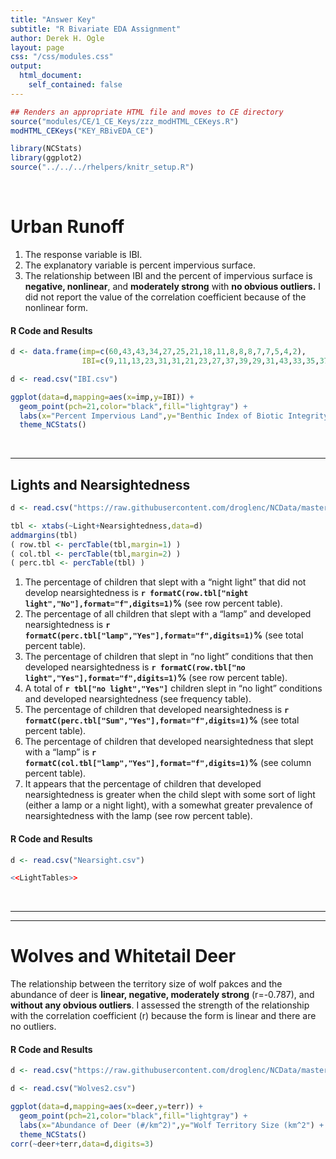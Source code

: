 ```yaml
---
title: "Answer Key"
subtitle: "R Bivariate EDA Assignment"
author: Derek H. Ogle
layout: page
css: "/css/modules.css"
output:
  html_document:
    self_contained: false
---
```


```r
## Renders an appropriate HTML file and moves to CE directory
source("modules/CE/1_CE_Keys/zzz_modHTML_CEKeys.R")
modHTML_CEKeys("KEY_RBivEDA_CE")
```

```r
library(NCStats)
library(ggplot2)
source("../../../rhelpers/knitr_setup.R")
```

<br>

# Urban Runoff

1. The response variable is IBI.
1. The explanatory variable is percent impervious surface.
1. The relationship between IBI and the percent of impervious surface is **negative, nonlinear**, and **moderately strong** with **no obvious outliers.** I did not report the value of the correlation coefficient because of the nonlinear form.

#### R Code and Results
```r
d <- data.frame(imp=c(60,43,43,34,27,25,21,18,11,8,8,8,7,7,5,4,2),
                IBI=c(9,11,13,23,31,31,21,23,27,37,39,29,31,43,33,35,37))
```
```r
d <- read.csv("IBI.csv")
```
```r
ggplot(data=d,mapping=aes(x=imp,y=IBI)) +
  geom_point(pch=21,color="black",fill="lightgray") +
  labs(x="Percent Impervious Land",y="Benthic Index of Biotic Integrity") +
  theme_NCStats()
```

<br>

----

## Lights and Nearsightedness
```r
d <- read.csv("https://raw.githubusercontent.com/droglenc/NCData/master/nightlight.csv")
```
```r
tbl <- xtabs(~Light+Nearsightedness,data=d)
addmargins(tbl)
( row.tbl <- percTable(tbl,margin=1) )
( col.tbl <- percTable(tbl,margin=2) )
( perc.tbl <- percTable(tbl) )
```

1. The percentage of children that slept with a "night light" that did not develop nearsightedness is **`r formatC(row.tbl["night light","No"],format="f",digits=1)`%** (see row percent table).
1. The percentage of all children that slept with a "lamp" and developed nearsightedness is **`r formatC(perc.tbl["lamp","Yes"],format="f",digits=1)`%** (see total percent table).
1. The percentage of children that slept in "no light" conditions that then developed nearsightedness is **`r formatC(row.tbl["no light","Yes"],format="f",digits=1)`%** (see row percent table).
1. A total of **`r tbl["no light","Yes"]`** children slept in "no light" conditions and developed nearsightedness (see frequency table).
1. The percentage of children that developed nearsightedness is **`r formatC(perc.tbl["Sum","Yes"],format="f",digits=1)`%** (see total percent table).
1. The percentage of children that developed nearsightedness that slept with a "lamp" is **`r formatC(col.tbl["lamp","Yes"],format="f",digits=1)`%** (see column percent table).
1. It appears that the percentage of children that developed nearsightedness is greater when the child slept with some sort of light (either a lamp or a night light), with a somewhat greater prevalence of nearsightedness with the lamp (see row percent table).

#### R Code and Results
```r
d <- read.csv("Nearsight.csv")
```
```r
<<LightTables>>
```

<br>

----

<!----
## Forest Composition
```r
d <- read.csv("https://github.com/droglenc/NCData/raw/master/Fire.csv")
d$sttype <- factor(d$sttype,levels=c("c","mc","md","d"))
```
```r
tbl <- xtabs(~sttype+tslf,data=d)
addmargins(tbl)
( row.tbl <- percTable(tbl,margin=1) )
( col.tbl <- percTable(tbl,margin=2) )
( perc.tbl <- percTable(tbl) )
```

1. A total of **`r sum(tbl[,"200-300"])`** stands last had a fire between 200 and 300 years ago.
1. The percentage of deciduous tree stands that had a fire within the last 100 years is **`r formatC(row.tbl["d","0-100"],format="f",digits=1)`%** (see row percent table).
1. The percentage of mixed-coniferous tree stands that had a fire between 200 and 300 years ago is **`r formatC(row.tbl["mc","200-300"],format="f",digits=1)`%** (see row percent table).
1. The percentage of all stands that were coniferous and had a fire within the last 100 years is **`r formatC(perc.tbl["c","200-300"],format="f",digits=1)`%** (see total percent table).
1. The percentage of stands that last had a fire 200 to 300 years ago that were coniferous is **`r formatC(col.tbl["c","200-300"],format="f",digits=1)`%** (see column percent table).
1. The percentage of all stands that were deciduous and had a fire between 100 and 200 years ago is **`r formatC(perc.tbl["d","100-200"],format="f",digits=1)`%** (see total percent table).
1. The percentage of mixed-deciduous tree stands that had a fire within the last 100 years is **`r formatC(row.tbl["md","0-100"],format="f",digits=1)`%** (see row percent table).
1. The recency of the last fire decreases as the "amount" of coniferous trees decreases (i.e., from coniferous to mixed-coniferous to mixed-deciduous to deciduous). In other words, stands with more deciduous trees last had a fire more recently.

#### R Code and Results
```r
d <- read.csv("Fire.csv")
```
```r
<<ForestTables>>
```

<br>
---->
<!----

----

# Red-Imported Fire Ants and Deer
The relationship between the abundance of red-imported fire ants and fawn recruitment is **linear, negative, moderately strong** (r=-0.700), and **without any obvious outliers**. I assessed the strength of the relationship with the correlation coefficient (r) because the form is linear and there are no outliers.

#### R Code and Results
```r
d <- read.csv("https://raw.githubusercontent.com/droglenc/NCData/master/RIFA.csv")
```
```r
d <- read.csv("RIFA.csv")
```
```r
ggplot(data=d,mapping=aes(x=rifa,y=fawnrec)) +
  geom_point(pch=21,color="black",fill="lightgray") +
  labs(x="Red-Imported Fire Ant Abundance",y="Fawn Recruitment Index") +
  theme_NCStats()
corr(~rifa+fawnrec,data=d,digits=4)
```
--->

----

# Wolves and Whitetail Deer
The relationship between the territory size of wolf pakces and the abundance of deer is **linear, negative, moderately strong** (r=-0.787), and **without any obvious outliers**. I assessed the strength of the relationship with the correlation coefficient (r) because the form is linear and there are no outliers.

#### R Code and Results
```r
d <- read.csv("https://raw.githubusercontent.com/droglenc/NCData/master/Wolves2.csv")
```
```r
d <- read.csv("Wolves2.csv")
```
```r
ggplot(data=d,mapping=aes(x=deer,y=terr)) +
  geom_point(pch=21,color="black",fill="lightgray") +
  labs(x="Abundance of Deer (#/km^2)",y="Wolf Territory Size (km^2") +
  theme_NCStats()
corr(~deer+terr,data=d,digits=3)
```
